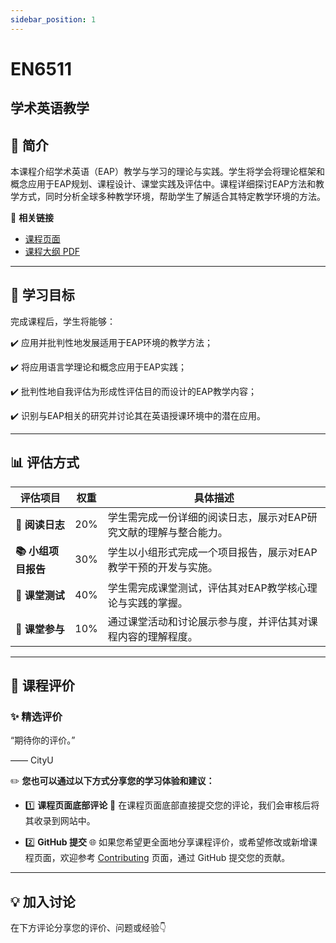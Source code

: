 ```yaml
---
sidebar_position: 1
---
```


# EN6511
## 学术英语教学

## **📘 简介**
本课程介绍学术英语（EAP）教学与学习的理论与实践。学生将学会将理论框架和概念应用于EAP规划、课程设计、课堂实践及评估中。课程详细探讨EAP方法和教学方式，同时分析全球多种教学环境，帮助学生了解适合其特定教学环境的方法。

🔗 **相关链接**
- [课程页面](https://www.cityu.edu.hk/catalogue/pg/202425/course/EN6511.htm)
- [课程大纲 PDF](https://www.cityu.edu.hk/catalogue/pg/202425/course/EN6511.pdf)

---

## **🎯 学习目标**

完成课程后，学生将能够：

✔️ 应用并批判性地发展适用于EAP环境的教学方法；

✔️ 将应用语言学理论和概念应用于EAP实践；

✔️ 批判性地自我评估为形成性评估目的而设计的EAP教学内容；

✔️ 识别与EAP相关的研究并讨论其在英语授课环境中的潜在应用。

---

## **📊 评估方式**

| **评估项目**            | **权重** | **具体描述**                                                                                     |
|------------------------|---------|-----------------------------------------------------------------------------------------------|
| **📖 阅读日志**         | 20%     | 学生需完成一份详细的阅读日志，展示对EAP研究文献的理解与整合能力。                                          |
| **📚 小组项目报告**      | 30%     | 学生以小组形式完成一个项目报告，展示对EAP教学干预的开发与实施。                                               |
| **📝 课堂测试**          | 40%     | 学生需完成课堂测试，评估其对EAP教学核心理论与实践的掌握。                                                    |
| **💬 课堂参与**          | 10%     | 通过课堂活动和讨论展示参与度，并评估其对课程内容的理解程度。                                                  |

---

## **💬 课程评价**

### ✨ **精选评价**
<div className={commentStyles.commentBox}>
    <p className={commentStyles.commentText}>
        “期待你的评价。”
    </p>
    <p className={commentStyles.commentAuthor}>—— CityU</p>
</div>

✏️ **您也可以通过以下方式分享您的学习体验和建议：**

- 1️⃣ **课程页面底部评论**
💬 在课程页面底部直接提交您的评论，我们会审核后将其收录到网站中。

- 2️⃣ **GitHub 提交**
🌐 如果您希望更全面地分享课程评价，或希望修改或新增课程页面，欢迎参考 [Contributing](/contributing) 页面，通过 GitHub 提交您的贡献。

---

## **💡 加入讨论**

在下方评论分享您的评价、问题或经验👇
<Utterances />
